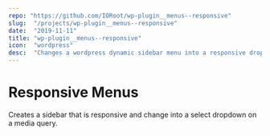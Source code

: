 ```yaml
---
repo: "https://github.com/IORoot/wp-plugin__menus--responsive"
slug:  "/projects/wp-plugin__menus--responsive"
date:  "2019-11-11"
title: "wp-plugin__menus--responsive"
icon:  "wordpress"
desc:  "Changes a wordpress dynamic sidebar menu into a responsive dropdown select menu"
---
```

# Responsive Menus

Creates a sidebar that is responsive and change into a select dropdown on a media query.